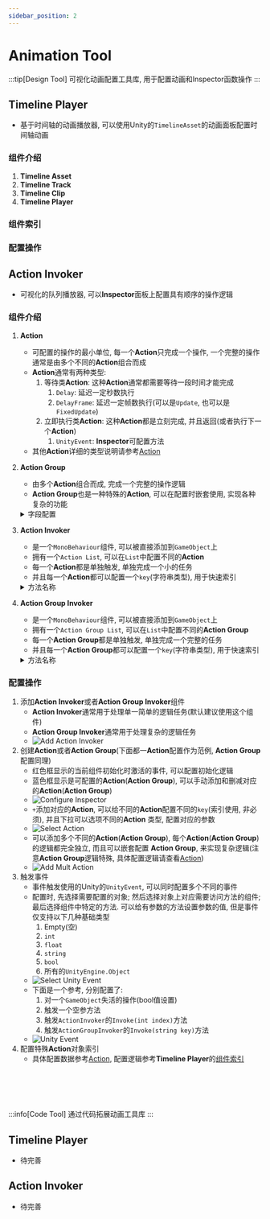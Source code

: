 ```yaml
---
sidebar_position: 2
---
```


# Animation Tool

:::tip[Design Tool]
可视化动画配置工具库, 用于配置动画和Inspector函数操作
:::

## Timeline Player

* 基于时间轴的动画播放器, 可以使用Unity的`TimelineAsset`的动画面板配置时间轴动画

### 组件介绍

1. **Timeline Asset**
2. **Timeline Track**
3. **Timeline Clip**
4. **Timeline Player**

### 组件索引

### 配置操作

## Action Invoker

* 可视化的队列播放器, 可以**Inspector**面板上配置具有顺序的操作逻辑

### 组件介绍

1. **Action**
    * 可配置的操作的最小单位, 每一个**Action**只完成一个操作, 一个完整的操作通常是由多个不同的**Action**组合而成
    * **Action**通常有两种类型:
        1. 等待类**Action**: 这种**Action**通常都需要等待一段时间才能完成
            1. `Delay`: 延迟一定秒数执行
            2. `DelayFrame`: 延迟一定帧数执行(可以是`Update`, 也可以是`FixedUpdate`)
        2. 立即执行类**Action**: 这种**Action**都是立刻完成, 并且返回(或者执行下一个**Action**)
            1. `UnityEvent`: **Inspector**可配置方法
    * 其他**Action**详细的类型说明请参考[Action](Action.md)
2. **Action Group**
    * 由多个**Action**组合而成, 完成一个完整的操作逻辑
    * **Action Group**也是一种特殊的**Action**, 可以在配置时嵌套使用, 实现各种复杂的功能
    <details>
        <summary>字段配置</summary>
            * `isParallel`: 是否为并行运行. 如果为`True`, 则所有的`actions`同时开始执行; 如果为`False`, 则所有的`actions`按照顺序一个个单独执行
            * `forceCatchException`: 在一个**Action**触发异常之后, 是否强制捕获当前异常, 继续执行队列. 如果为`True`,则在任何时候都会尽可能保证队列执行完成; 如果为`False`, 则在队列中出现异常的时候回直接暂停队列的执行
            * `isRepeat`: 是否在触发之后重复执行此队列, 等待当前任务被取消
            * `repeatCount`: 重复执行队列的次数; 如果小于等于0, 则代表无限循环执行
            * `actions`: **Action Group**配置的所有操作
    </details>
3. **Action Invoker**
    * 是一个`MonoBehaviour`组件, 可以被直接添加到`GameObject`上
    * 拥有一个`Action List`, 可以在`List`中配置不同的**Action**
    * 每一个**Action**都是单独触发, 单独完成一个小的任务
    * 并且每一个**Action**都可以配置一个`key`(字符串类型), 用于快速索引
    <details>
        <summary>方法名称</summary>

        * `Invoke(int index)`: 基于配置的顺序触发一个**Action**(配置的顺序从0开始)
        * `Invoke(string key)`: 基于配置的`key`触发一个**Action**
        * `InvokeWithCancellationToken(int index)`:  基于配置的顺序触发一个带有`CancellationToken`的**Action**(配置的顺序从0开始)(带有`CancellationToken`的**Action**可以取消执行)
        * `InvokeWithCancellationToken(string key)`: 基于配置的`key`触发一个带有`CancellationToken`的**Action**(带有`CancellationToken`的**Action**可以取消执行)
            * 其中`key`值有两种类型:
                1. 默认索引`key`: `XXXXX`, 将直接用于查找**Action**, 并且同时作为取消**Action**操作的`key`
                2. 组合索引`key`: `XXXXX-YYYYY`, 将`XXXXX`作为查找**Action**的`key`, 将`YYYYY`作为取消**Action**操作的`key`
        * `Cancel(int index)`: 基于配置的顺序取消一个**Action**(配置的顺序从0开始)
        * `Cancel(string key)`: 基于配置的`key`取消一个**Action**或者一组**Action**(如果大量的**Action**绑定的是同一个取消`key`, 则会一次性取消一组)

    </details>
4. **Action Group Invoker**
    * 是一个`MonoBehaviour`组件, 可以被直接添加到`GameObject`上
    * 拥有一个`Action Group List`, 可以在`List`中配置不同的**Action Group**
    * 每一个**Action Group**都是单独触发, 单独完成一个完整的任务
    * 并且每一个**Action Group**都可以配置一个`key`(字符串类型), 用于快速索引
    <details>
        <summary>方法名称</summary>
        * `Invoke(int index)`: 基于配置的顺序触发一个**Action Group**(配置的顺序从0开始)
        * `Invoke(string key)`: 基于配置的`key`触发一个**Action Group**
        * `InvokeWithCancellationToken(int index)`:  基于配置的顺序触发一个带有`CancellationToken`的**Action Group**(配置的顺序从0开始)(带有`CancellationToken`的**Action Group**可以取消执行)
        * `InvokeWithCancellationToken(string key)`: 基于配置的`key`触发一个带有`CancellationToken`的**Action Group**(带有`CancellationToken`的**Action Group**可以取消执行)
            * 其中`key`值有两种类型:
                1. 默认索引`key`: `XXXXX`, 将直接用于查找**Action Group**, 并且同时作为取消**Action Group**操作的`key`
                2. 组合索引`key`: `XXXXX-YYYYY`, 将`XXXXX`作为查找**Action Group**的`key`, 将`YYYYY`作为取消**Action Group**操作的`key`
        * `Cancel(int index)`: 基于配置的顺序取消一个**Action Group**(配置的顺序从0开始)
        * `Cancel(string key)`: 基于配置的`key`取消一个**Action Group**或者一组**Action Group**(如果大量的**Action Group**绑定的是同一个取消`key`, 则会一次性取消一组)
    </details>

### 配置操作

1. 添加**Action Invoker**或者**Action Group Invoker**组件
    * **Action Invoker**通常用于处理单一简单的逻辑任务(默认建议使用这个组件)
    * **Action Group Invoker**通常用于处理复杂的逻辑任务
    * ![Add Action Invoker](animation_tool/add_action_invoker.png)
2. 创建**Action**或者**Action Group**(下面都一**Action**配置作为范例, **Action Group**配置同理)
    * 红色框显示的当前组件初始化时激活的事件, 可以配置初始化逻辑
    * 蓝色框显示是可配置的**Action**(**Action Group**), 可以手动添加和删减对应的**Action**(**Action Group**)
    * ![Configure Inspector](animation_tool/configure_inspector.png)
    * `+`添加对应的**Action**, 可以给不同的**Action**配置不同的`key`(索引使用, 非必须), 并且下拉可以选项不同的**Action**
      类型, 配置对应的参数
    * ![Select Action](animation_tool/select_action.png)
    * 可以添加多个不同的**Action**(**Action Group**), 每个**Action**(**Action Group**)的逻辑都完全独立, 而且可以嵌套配置
      **Action Group**, 来实现复杂逻辑(注意**Action Group**逻辑特殊, 具体配置逻辑请查看[Action](Action.md))
    * ![Add Mult Action](animation_tool/add_mult_actions.png)
3. 触发事件
    * 事件触发使用的Unity的`UnityEvent`, 可以同时配置多个不同的事件
    * 配置时, 先选择需要配置的对象; 然后选择对象上对应需要访问方法的组件; 最后选择组件中特定的方法. 可以给有参数的方法设置参数的值,
      但是事件仅支持以下几种基础类型
        1. Empty(空)
        2. `int`
        3. `float`
        4. `string`
        5. `bool`
        6. 所有的`UnityEngine.Object`
    * ![Select Unity Event](animation_tool/select_unity_event.png)
    * 下面是一个参考, 分别配置了:
        1. 对一个`GameObject`失活的操作(bool值设置)
        2. 触发一个空参方法
        3. 触发`ActionInvoker`的`Invoke(int index)`方法
        4. 触发`ActionGroupInvoker`的`Invoke(string key)`方法
    * ![Unity Event](animation_tool/unity_event.png)
4. 配置特殊**Action**对象索引
    * 具体配置数据参考[Action](Action.md), 配置逻辑参考**Timeline Player**的[组件索引](#组件索引)

#  

<br/><br/><br/>
:::info[Code Tool]
通过代码拓展动画工具库
:::

## Timeline Player

* 待完善

## Action Invoker

* 待完善
